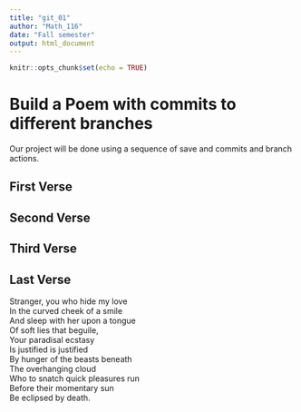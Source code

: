 ---
title: "git_01"
author: "Math_116"
date: "Fall semester"
output: html_document
---

```{r setup, include=FALSE}
knitr::opts_chunk$set(echo = TRUE)
```
# Build a Poem with commits to different branches
Our project will be done using a sequence of save and commits and branch actions.
<!-- Do not modify or change any text in "!--" bracketed areas such as this --- these are instructions to
you, if you change any of this the git program will notice it and compromise your git merging strategy !-->

## First Verse 
<!--Put the first five lines of a poem by Lewis Carrol in this section!-->

## Second Verse
<!--Put the first five lines of a poem by Robert Frost here!-->

## Third Verse
<!--Put the first two verses of The Walrus and the Carpenter here!-->

## Last Verse
<!--Put a short poem of your choice 8-20 lines,here!-->

Stranger, you who hide my love  
        In the curved cheek of a smile  
And sleep with her upon a tongue  
       Of soft lies that beguile,  
          Your paradisal ecstasy  
        Is justified is justified  
By hunger of the beasts beneath  
        The overhanging cloud  
            Who to snatch quick pleasures run  
             Before their momentary sun  
Be eclipsed by death.  

